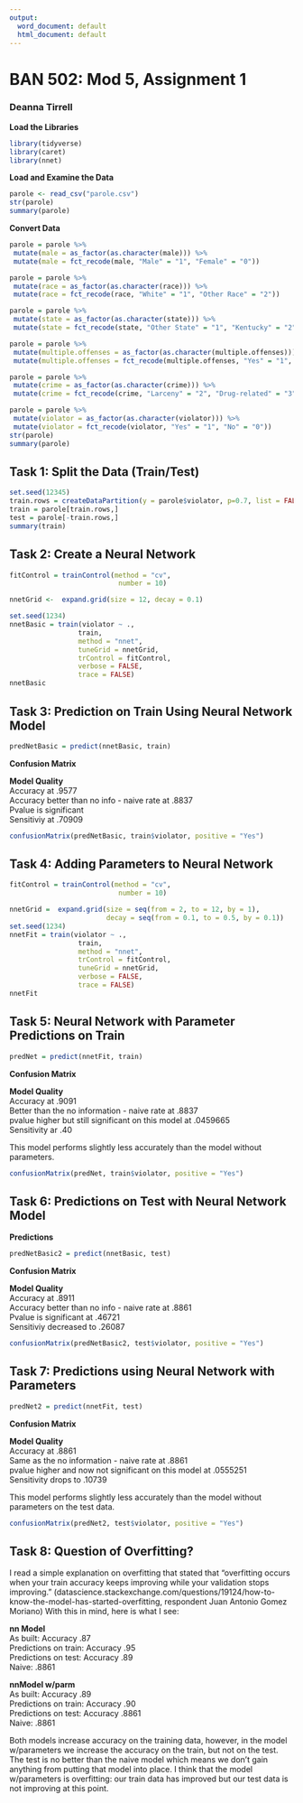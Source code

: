 ---
output:
  word_document: default
  html_document: default
---
# BAN 502: Mod 5, Assignment 1  

### Deanna Tirrell  



**Load the Libraries**  


```{r}
library(tidyverse)
library(caret)
library(nnet)
```


**Load and Examine the Data**  


```{r}
parole <- read_csv("parole.csv")
str(parole)
summary(parole)
```


**Convert Data**  


```{r}
parole = parole %>%
 mutate(male = as_factor(as.character(male))) %>%
 mutate(male = fct_recode(male, "Male" = "1", "Female" = "0"))

parole = parole %>%
 mutate(race = as_factor(as.character(race))) %>%
 mutate(race = fct_recode(race, "White" = "1", "Other Race" = "2"))  

parole = parole %>%
 mutate(state = as_factor(as.character(state))) %>%
 mutate(state = fct_recode(state, "Other State" = "1", "Kentucky" = "2", "Louisiana" = "3", "Virginia" = "4"))  

parole = parole %>%
 mutate(multiple.offenses = as_factor(as.character(multiple.offenses))) %>%
 mutate(multiple.offenses = fct_recode(multiple.offenses, "Yes" = "1", "No" = "0")) 

parole = parole %>%
 mutate(crime = as_factor(as.character(crime))) %>%
 mutate(crime = fct_recode(crime, "Larceny" = "2", "Drug-related" = "3", "Driving-related" = "4", "Other Crime" = "1")) 

parole = parole %>%
 mutate(violator = as_factor(as.character(violator))) %>%
 mutate(violator = fct_recode(violator, "Yes" = "1", "No" = "0")) 
str(parole)
summary(parole)
```


## Task 1: Split the Data (Train/Test)  



```{r}
set.seed(12345)
train.rows = createDataPartition(y = parole$violator, p=0.7, list = FALSE)
train = parole[train.rows,] 
test = parole[-train.rows,]
summary(train)
```


## Task 2: Create a Neural Network  



```{r}
fitControl = trainControl(method = "cv", 
                           number = 10)

nnetGrid <-  expand.grid(size = 12, decay = 0.1)

set.seed(1234)
nnetBasic = train(violator ~ ., 
                 train,
                 method = "nnet",
                 tuneGrid = nnetGrid,
                 trControl = fitControl,
                 verbose = FALSE,
                 trace = FALSE)
nnetBasic

```


## Task 3: Prediction on Train Using Neural Network Model  



```{r}
predNetBasic = predict(nnetBasic, train)
```

**Confusion Matrix**  

**Model Quality**  
Accuracy at .9577    
Accuracy better than no info - naive rate at .8837  
Pvalue is significant   
Sensitiviy at .70909  


```{r}
confusionMatrix(predNetBasic, train$violator, positive = "Yes")
```


## Task 4: Adding Parameters to Neural Network  



```{r}
fitControl = trainControl(method = "cv", 
                           number = 10)

nnetGrid =  expand.grid(size = seq(from = 2, to = 12, by = 1),
                        decay = seq(from = 0.1, to = 0.5, by = 0.1))
set.seed(1234)
nnetFit = train(violator ~ ., 
                 train,
                 method = "nnet",
                 trControl = fitControl,
                 tuneGrid = nnetGrid,
                 verbose = FALSE,
                 trace = FALSE)
nnetFit
```


## Task 5: Neural Network with Parameter Predictions on Train  



```{r}
predNet = predict(nnetFit, train)
```

**Confusion Matrix**  

**Model Quality**  
Accuracy at .9091  
Better than the no information - naive rate at .8837  
pvalue higher but still significant on this model at .0459665  
Sensitivity ar .40  

This model performs slightly less accurately than the model without parameters.  


```{r}
confusionMatrix(predNet, train$violator, positive = "Yes")
```


## Task 6: Predictions on Test with Neural Network Model  

**Predictions**  


```{r}
predNetBasic2 = predict(nnetBasic, test)
```

**Confusion Matrix**  

**Model Quality**  
Accuracy at .8911    
Accuracy better than no info - naive rate at .8861  
Pvalue is significant at .46721    
Sensitiviy decreased to .26087 


```{r}
confusionMatrix(predNetBasic2, test$violator, positive = "Yes")
```


## Task 7: Predictions using Neural Network with Parameters  



```{r}
predNet2 = predict(nnetFit, test)
```

**Confusion Matrix**  

**Model Quality**  
Accuracy at .8861   
Same as the no information - naive rate at .8861  
pvalue higher and now not significant on this model at .0555251  
Sensitivity drops to .10739  

This model performs slightly less accurately than the model without parameters on the test data.  

```{r}
confusionMatrix(predNet2, test$violator, positive = "Yes")
```


## Task 8: Question of Overfitting?  

I read a simple explanation on overfitting that stated that "overfitting occurs when your train accuracy keeps improving while your validation stops improving." (datascience.stackexchange.com/questions/19124/how-to-know-the-model-has-started-overfitting, respondent Juan Antonio Gomez Moriano) With this in mind, here is what I see:  

**nn Model**  
As built: Accuracy .87  
Predictions on train: Accuracy .95  
Predictions on test: Accuracy .89  
Naive: .8861  

**nnModel w/parm**  
As built: Accuracy .89  
Predictions on train: Accuracy .90  
Predictions on test: Accuracy .8861  
Naive: .8861  

Both models increase accuracy on the training data, however, in the model w/parameters we increase the accuracy on the train, but not on the test. The test is no better than the naive model which means we don't gain anything from putting that model into place. I think that the model w/parameters is overfitting: our train data has improved but our test data is not improving at this point.  


